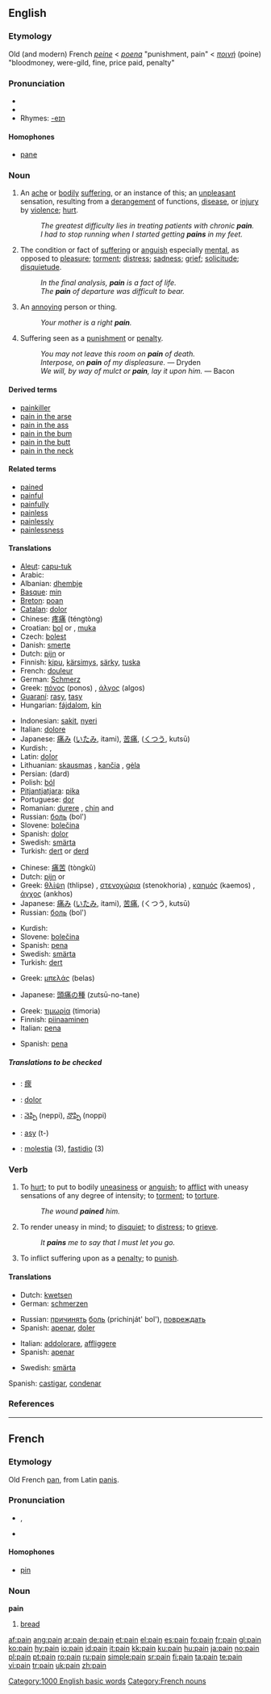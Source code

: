 {{see|Pain}}
{{wikipedia|dab=Pain}}
==English==

{{rank|memory|proved|plan|938|pain|official|loss|spot}}

===Etymology===
Old (and modern) French ''[[peine]]'' < {{L.}} ''[[poena]]'' "punishment, pain" < {{AGr.}}
''[[ποινή]]'' (poine) "bloodmoney, were-gild, fine, price paid, penalty"

===Pronunciation===
* {{IPA|/peɪn/}}
* {{audio|en-us-pain.ogg|Audio (US)}}
*Rhymes: [[Rhymes:English:-eɪn|-eɪn]]

====Homophones====
*[[pane]]

===Noun===
{{en-noun|s|-}}

# {{italbrac|countable and uncountable}} An [[ache]] or [[bodily]] [[suffering]], or an instance of this; an [[unpleasant]] sensation, resulting from a [[derangement]] of functions, [[disease]], or [[injury]] by [[violence]]; [[hurt]].
#: ''The greatest difficulty lies in treating patients with chronic '''pain'''.''
#: ''I had to stop running when I started getting '''pains''' in my feet.''
# {{uncountable}} The condition or fact of [[suffering]] or [[anguish]] especially [[mental]], as opposed to [[pleasure]]; [[torment]]; [[distress]]; [[sadness]]; [[grief]]; [[solicitude]]; [[disquietude]].
#: ''In the final analysis, '''pain''' is a fact of life.''
#: ''The '''pain''' of departure was difficult to bear.''
# {{countable}} An [[annoy]]ing person or thing.
#: ''Your mother is a right '''pain'''.''
# {{uncountable}} {{obsolete}} Suffering seen as a [[punishment]] or [[penalty]].
#: ''You may not leave this room on '''pain''' of death.''
#: ''Interpose, on '''pain''' of my displeasure.'' &mdash; Dryden
#: ''We will, by way of mulct or '''pain''', lay it upon him.'' &mdash; Bacon

====Derived terms====
*[[painkiller]]
*[[pain in the arse]]
*[[pain in the ass]]
*[[pain in the bum]]
*[[pain in the butt]]
*[[pain in the neck]]

====Related terms====
*[[pained]]
*[[painful]]
*[[painfully]]
*[[painless]]
*[[painlessly]]
*[[painlessness]]

====Translations====
{{trans-top|ache or bodily suffering}}
*[[Aleut]]: [[capu-tuk]]
*Arabic: {{ARchar|[[ألم]]}}
*Albanian: [[dhembje]] {{f|p}}
*[[Basque]]: [[min]]
*[[Breton]]: [[poan]] {{f}}
*[[Catalan]]: [[dolor]] {{m}}
*Chinese: [[疼痛]] (téngtòng)
*Croatian: [[bol]] {{f}} or {{m}}, [[muka]] {{f}}
*Czech: [[bolest]] {{f}}
*Danish: [[smerte]]
*Dutch: [[pijn]] {{m}} or {{f}}
*Finnish: [[kipu]], [[kärsimys]], [[särky]], [[tuska]]
*French: [[douleur]] {{m}}
*German: [[Schmerz]] {{m}}
*Greek: [[πόνος]] (ponos) {{m}}, [[άλγος]] (algos) {{n}}
*[[Guaraní]]: [[rasy]], [[tasy]]
*Hungarian: [[fájdalom]], [[kín]]
{{trans-mid}}
*Indonesian: [[sakit]], [[nyeri]]
*Italian: [[dolore]] {{m}}
*Japanese: [[痛み]] ([[いたみ]], itami), [[苦痛]], ([[くつう]], kutsū)
*Kurdish: {{KUchar|[[ئازار]]}}, {{KUchar|[[ژان]]}}
*Latin: [[dolor]] {{m}}
*Lithuanian: [[skausmas]] {{m}}, [[kančia]] {{f}}, [[gėla]] {{f}}
*Persian: {{FAchar|[[درد]]}} (dard)
*Polish: [[ból]] {{m}}
*[[Pitjantjatjara]]: [[pika]]
*Portuguese: [[dor]] {{m}}
*Romanian: [[durere]] {{f}}, [[chin]] {{f}} and {{m}}
*Russian: [[боль]] (bol') {{f}}
*Slovene: [[bolečina]] {{f}}
*Spanish: [[dolor]] {{m}}
*Swedish: [[smärta]] {{c}}
*Turkish: [[dert]] or [[derd]]
{{trans-bottom}}

{{trans-top|suffering or anguish, especially mental}}
*Chinese: [[痛苦]] (tòngkǔ)
*Dutch: [[pijn]] {{m}} or {{f}}
*Greek: [[θλίψη]] (thlipse) {{f}}, [[στενοχώρια]] (stenokhoria) {{f}}, [[καημός]] (kaemos) {{m}}, [[άγχος]] (ankhos) {{n}}
*Japanese: [[痛み]] ([[いたみ]], itami), [[苦痛]], (くつう, kutsū)
*Russian: [[боль]] (bol') {{f}}
{{trans-mid}}
*Kurdish: {{KUchar|[[ده‌رد]]}}
*Slovene: [[bolečina]] {{f}}
*Spanish: [[pena]] {{f}}
*Swedish: [[smärta]] {{c}}
*Turkish: [[dert]]
{{trans-bottom}}

{{trans-top|annoying person or thing}}
*Greek: [[μπελάς]] (belas) {{m}}
{{trans-mid}}
*Japanese: [[頭痛の種]] (zutsū-no-tane)
{{trans-bottom}}

{{trans-top|suffering as punishment}}
*Greek: [[τιμωρία]] (timoria) {{f}}
*Finnish: [[piinaaminen]]
*Italian: [[pena]] {{f}}
{{trans-mid}}
*Spanish: [[pena]] {{f}}
{{trans-bottom}}

=====Translations to be checked=====
{{checktrans}}

*{{ttbc|CJKV Characters}}: [[瘝]]
*{{ttbc|Interlingua}}: [[dolor]]
*{{ttbc|Telugu}}: [[నెప్పి]] (neppi), [[నొప్పి]] (noppi)
*{{ttbc|Tupinambá}}: [[asy]] (t-)
*{{ttbc|Spanish}}: [[molestia]] (3), [[fastidio]] (3)

===Verb===
{{en-verb}}

# {{transitive}} To [[hurt]]; to put to bodily [[uneasiness]] or [[anguish]]; to [[afflict]] with uneasy sensations of any degree of intensity; to [[torment]]; to [[torture]].
#: ''The wound '''pained''' him.''
# {{transitive}} To render uneasy in mind; to [[disquiet]]; to [[distress]]; to [[grieve]].
#: ''It '''pains''' me to say that I must let you go.''
# {{transitive}} {{obsolete}} To inflict suffering upon as a [[penalty]]; to [[punish]].

====Translations====
{{trans-top|to hurt; to put to bodily uneasiness or anguish}}
*Dutch: [[kwetsen]]
*German: [[schmerzen]]
{{trans-mid}}
*Russian: [[причинять]] [[боль]] (prichinját' bol'), [[повреждать]]
*Spanish: [[apenar]], [[doler]]
{{trans-bottom}}

{{trans-top|to render uneasy in mind, to grieve}}
*Italian: [[addolorare]], [[affliggere]]
*Spanish: [[apenar]]
{{trans-mid}}
*Swedish: [[smärta]]
{{trans-bottom}}

{{trans-top|to inflict suffering upon as a penalty}}
Spanish: [[castigar]], [[condenar]]
{{trans-mid}}
{{trans-bottom}}

===References===
{{R:Webster 1913}}

[[Category:1000 English basic words]]

----

==French==

===Etymology===
Old French [[pan]], from Latin [[panis]].

===Pronunciation===
*{{IPA|/pɛ̃/}}, {{SAMPA|/pE~/}}
*{{audio|Fr-Pain-fr-Paris.ogg|Audio (FR)}}

====Homophones====
*[[pin]]

===Noun===
'''pain''' {{m}}

# [[bread]]

[[Category:French nouns]]

[[af:pain]]
[[ang:pain]]
[[ar:pain]]
[[de:pain]]
[[et:pain]]
[[el:pain]]
[[es:pain]]
[[fo:pain]]
[[fr:pain]]
[[gl:pain]]
[[ko:pain]]
[[hy:pain]]
[[io:pain]]
[[id:pain]]
[[it:pain]]
[[kk:pain]]
[[ku:pain]]
[[hu:pain]]
[[ja:pain]]
[[no:pain]]
[[pl:pain]]
[[pt:pain]]
[[ro:pain]]
[[ru:pain]]
[[simple:pain]]
[[sr:pain]]
[[fi:pain]]
[[ta:pain]]
[[te:pain]]
[[vi:pain]]
[[tr:pain]]
[[uk:pain]]
[[zh:pain]]